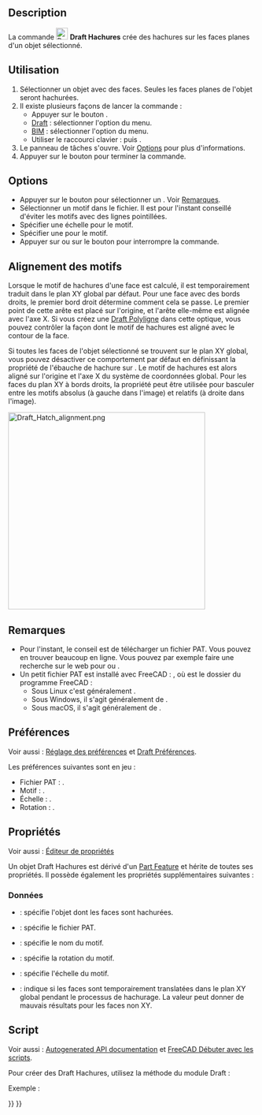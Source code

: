 <languages/>

{{Docnav/fr
|[[Draft_ShapeString/fr|Forme à partir d'un texte]]
|[[Draft_Text/fr|Texte]]
|[[Draft_Workbench/fr|Atelier Draft]]
|IconL=Draft_ShapeString.svg
|IconR=Draft_Text.svg
|IconC=Workbench_Draft.svg
}}

{{GuiCommand/fr
|Name=Draft Hatch
|Name/fr=Draft Hachures
|MenuLocation=Draft : Formes → Hachures<br><br>BIM : Annotation → Hachures
|Workbenches=[[Draft_Workbench/fr|Draft]], [[BIM_Workbench/fr|BIM]]
|Shortcut={{KEY|H}} {{KEY|A}}
|Version=0.20
|SeeAlso=[[Draft_Pattern/fr|Draft Motif]]
}}

== Description ==

La commande [[Image:Draft_Hatch.svg|24px]]  '''Draft Hachures''' crée des hachures sur les faces planes d'un objet sélectionné.

<span id="Usage"></span>
== Utilisation ==

# Sélectionner un objet avec des faces. Seules les faces planes de l'objet seront hachurées.
# Il existe plusieurs façons de lancer la commande :
#* Appuyer sur le bouton {{Button|[[Image:Draft_Hatch.svg|16px]] [[Draft_Hatch/fr|Hachures]]}}.
#* [[Draft_Workbench/fr|Draft]] : sélectionner l'option {{MenuCommand|Formes → [[Image:Draft_Hatch.svg|16px]] Hachures}} du menu.
#* [[BIM_Workbench/fr|BIM]] : sélectionner l'option {{MenuCommand|Annotation → [[Image:Draft_Hatch.svg|16px]] Hachures}} du menu.
#* Utiliser le raccourci clavier : {{KEY|H}} puis {{KEY|A}}.
# Le panneau de tâches {{MenuCommand|Hachure}} s'ouvre. Voir [[#Options|Options]] pour plus d'informations.
# Appuyer sur le bouton {{Button|OK}} pour terminer la commande.

== Options ==

<div class="mw-translate-fuzzy">
* Appuyer sur le bouton {{Button|...}} pour sélectionner un {{MenuCommand|Fichier PAT}}. Voir [[#Remarques|Remarques]].
* Sélectionner un motif {{MenuCommand|Motif}} dans le fichier. Il est pour l'instant conseillé d'éviter les motifs avec des lignes pointillées.
* Spécifier une échelle {{MenuCommand|Échelle}} pour le motif.
* Spécifier une {{MenuCommand|Rotation}} pour le motif.
* Appuyer sur {{KEY|Échap}} ou sur le bouton {{Button|Annuler}} pour interrompre la commande.
</div>

<span id="Pattern_alignment"></span>
== Alignement des motifs ==

Lorsque le motif de hachures d'une face est calculé, il est temporairement traduit dans le plan XY global par défaut. Pour une face avec des bords droits, le premier bord droit détermine comment cela se passe. Le premier point de cette arête est placé sur l'origine, et l'arête elle-même est alignée avec l'axe X. Si vous créez une [[Draft_Wire/fr|Draft Polyligne]] dans cette optique, vous pouvez contrôler la façon dont le motif de hachures est aligné avec le contour de la face.

Si toutes les faces de l'objet sélectionné se trouvent sur le plan XY global, vous pouvez désactiver ce comportement par défaut en définissant la propriété {{PropertyData|Translate}} de l'ébauche de hachure sur {{FALSE}}. Le motif de hachures est alors aligné sur l'origine et l'axe X du système de coordonnées global. Pour les faces du plan XY à bords droits, la propriété {{PropertyData|Translate}} peut être utilisée pour basculer entre les motifs absolus (à gauche dans l'image) et relatifs (à droite dans l'image).

[[Image:Draft_Hatch_alignment.png|400px]]
{{Caption|
Deux Draft Polylignes avec des hachures.<br>
Les polylignes ont été créées dans une direction sens horaire en partant du point inférieur gauche.<br>
Pour la hachure à gauche, la propriété Translate est réglée sur false.<br>
Pour la hachure à droite, elle est réglée sur true.
}}

<span id="Notes"></span>
== Remarques ==

<div class="mw-translate-fuzzy">
* Pour l'instant, le conseil est de télécharger un fichier PAT. Vous pouvez en trouver beaucoup en ligne. Vous pouvez par exemple faire une recherche sur le web pour {{FileName|acad.pat}} ou {{FileName|acadiso.pat}}.
* Un petit fichier PAT est installé avec FreeCAD : {{FileName|<program_folder>/data/Mod/TechDraw/PAT/FCPAT.pat}}, où {{FileName|<program_folder>}} est le dossier du programme FreeCAD :
** Sous Linux c'est généralement {{FileName|/usr/share/freecad}}.
** Sous Windows, il s'agit généralement de {{FileName|C:\Program Files\FreeCAD}}.
** Sous macOS, il s'agit généralement de {{FileName|/Applications/FreeCAD}}.
</div>

<span id="Preferences"></span>
==Préférences==

Voir aussi : [[Preferences_Editor/fr|Réglage des préférences]] et [[Draft_Preferences/fr|Draft Préférences]].

Les préférences suivantes sont en jeu :

* Fichier PAT : {{MenuCommand|Outils → Modifier les paramètres... → BaseApp → Preferences → Mod → TechDraw → PAT → FilePattern}}.
* Motif : {{MenuCommand|Outils → Modifier les paramètres... → BaseApp → Preferences → Mod → TechDraw → PAT → NamePattern}}.
* Échelle : {{MenuCommand|Outils → Modifier les paramètres... → BaseApp → Preferences → Mod → Draft → HatchPatternScale}}.
* Rotation : {{MenuCommand|Outils → Modifier les paramètres... → BaseApp → Preferences → Mod → Draft → HatchPatternRotation}}.

<span id="Properties"></span>
== Propriétés ==

Voir aussi : [[Property_editor/fr|Éditeur de propriétés]]

Un objet Draft Hachures est dérivé d'un [[Part_Feature/fr|Part Feature]] et hérite de toutes ses propriétés. Il possède également les propriétés supplémentaires suivantes :

<span id="Data"></span>
===Données===

{{TitleProperty|Hatch}}

* {{PropertyData|Base|Link}} : spécifie l'objet dont les faces sont hachurées.
* {{PropertyData|File|File}} : spécifie le fichier PAT.
* {{PropertyData|Pattern|String}} : spécifie le nom du motif.
* {{PropertyData|Rotation|Angle}} : spécifie la rotation du motif.
* {{PropertyData|Scale|Float}} : spécifie l'échelle du motif.
* {{PropertyData|Translate|Bool}} : indique si les faces sont temporairement translatées dans le plan XY global pendant le processus de hachurage. La valeur {{FALSE}} peut donner de mauvais résultats pour les faces non XY.

<span id="Scripting"></span>
==Script==

Voir aussi : [https://freecad.github.io/SourceDoc/ Autogenerated API documentation] et [[FreeCAD_Scripting_Basics/fr|FreeCAD Débuter avec les scripts]].

Pour créer des Draft Hachures, utilisez la méthode {{incode|make_hatch}} du module Draft :

{{Code|code=
hatch = make_hatch(baseobject, filename, pattern, scale, rotation)
}}

Exemple : 

{{Code|code=
import FreeCAD as App
import Draft

doc = App.newDocument()

rectangle = Draft.make_rectangle(4000, 1000)
rectangle.MakeFace = True
filename = App.getHomePath() + "data/Mod/TechDraw/PAT/FCPAT.pat"
pattern = "Horizontal5"
hatch = Draft.make_hatch(rectangle, filename, pattern, scale=50, rotation=45)

doc.recompute()
}}


{{Docnav/fr
|[[Draft_ShapeString/fr|Forme à partir d'un texte]]
|[[Draft_Text/fr|Texte]]
|[[Draft_Workbench/fr|Atelier Draft]]
|IconL=Draft_ShapeString.svg
|IconR=Draft_Text.svg
|IconC=Workbench_Draft.svg
}}

{{Draft Tools navi{{#translation:}}}}
{{Userdocnavi{{#translation:}}}}